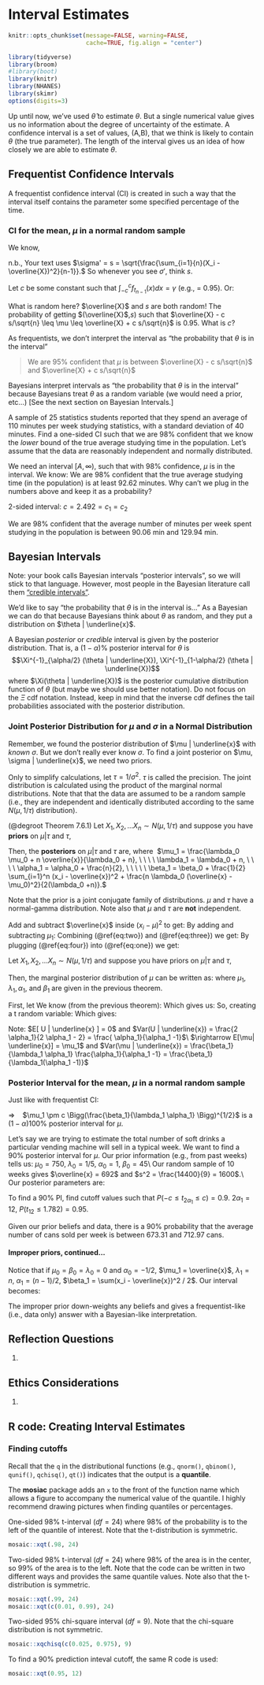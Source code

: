 # Interval Estimates {#intest}

```r
knitr::opts_chunk$set(message=FALSE, warning=FALSE, 
                      cache=TRUE, fig.align = "center")

library(tidyverse)
library(broom)
#library(boot)
library(knitr)
library(NHANES)
library(skimr)
options(digits=3)
```

Up until now, we've used $\hat{\theta}$ to estimate $\theta$.  But a single numerical value gives us no information about the degree of uncertainty of the estimate.  A confidence interval is a set of values, (A,B), that we think is likely to contain $\theta$ (the true parameter).  The length of the interval gives us an idea of how closely we are able to estimate $\theta$.

## Frequentist Confidence Intervals
A frequentist confidence interval (CI) is created in such a way that the interval itself contains the parameter some specified percentage of the time.

### CI for the mean, $\mu$ in a normal random sample

We know,
\begin{eqnarray*}
\frac{\overline{X} - \mu}{s / \sqrt{n}} \sim t_{n-1}
\end{eqnarray*}

n.b., Your text uses $\sigma' = s = \sqrt{\frac{\sum_{i=1}{n}(X_i - \overline{X})^2}{n-1}}.$  So whenever you see $\sigma'$, think $s.$


Let $c$ be some constant such that $\int_{-c}^c f_{t_{n-1}}(x) dx = \gamma$ (e.g., = 0.95).  Or:

\begin{eqnarray*}
P(-c \leq \frac{\overline{X} - \mu}{s/\sqrt{n}} \leq c) &=& 0.95\\
P( \overline{X} - c s/\sqrt{n} \leq \mu \leq \overline{X} + c s/\sqrt{n} ) &=& 0.95\\
\end{eqnarray*}


What is random here?  $\overline{X}$ and $s$ are both random! The probability of getting $(\overline{X}$,$s)$ such that $\overline{X} - c s/\sqrt{n} \leq \mu \leq \overline{X} + c s/\sqrt{n}$ is 0.95.  What is $c?$


As frequentists, we don't interpret the interval as "the probability that $\theta$ is in the interval"
\begin{eqnarray*}
X_1, X_2, \ldots, X_n &\rightarrow& \mbox{random}\\
\theta &\rightarrow& \mbox{fixed}\\
\end{eqnarray*}


>We are 95% confident that $\mu$ is between $\overline{X} - c s/\sqrt{n}$ and $\overline{X} + c s/\sqrt{n}$


Bayesians interpret intervals as "the probability that $\theta$ is in the interval" because Bayesians treat $\theta$ as a random variable (we would need a prior, etc...)  [See the next section on Bayesian Intervals.]

::: {.example}
A sample of 25 statistics students reported that they spend an average of 110 minutes per week studying statistics, with a standard deviation of 40 minutes.  Find a one-sided CI such that we are 98% confident that we know the *lower* bound of the true average studying time in the population.  Let's assume that the data are reasonably independent and normally distributed.


We need an interval $[ A,\infty)$, such that with 98% confidence, $\mu$ is in the interval.  We know:
\begin{eqnarray*}
P(-c_1 \leq \frac{\overline{X} - \mu}{s/\sqrt{n}} \leq c_2) &=& 0.98\\
P( \overline{X} - c_2 s/\sqrt{n} \leq \mu \leq \overline{X} + c_1 s/\sqrt{n} ) &=& 0.98\\
P(-\infty \leq \frac{\overline{X} - \mu}{s/\sqrt{n}} \leq c_2) &=& 0.98\\
\\
\frac{\overline{X} - \mu}{s/\sqrt{n}} &\sim& t_{24} \rightarrow c_2 = 2.172\\
P( \overline{X} - 2.172 s/\sqrt{n} \leq \mu (\leq \infty) ) &=& 0.98\\
( \overline{X} - 2.172 s/\sqrt{n},\infty ) && \mbox{is a 98% CI}\\
\end{eqnarray*}
We are 98% confident that the true average studying time (in the population) is at least 92.62 minutes.  Why can't we plug in the numbers above and keep it as a probability?


2-sided interval: $c=2.492=c_1=c_2$
\begin{eqnarray*}
( \overline{X} - 2.492 s/\sqrt{n},\overline{X} + 2.492 s/\sqrt{n} ) && \mbox{is a 98% CI}\\
(90.06 \mbox{ min}, 129.94 \mbox{ min}) &&\\
\end{eqnarray*}


We are 98% confident that the average number of minutes per week spent studying in the population is between 90.06 min and 129.94 min.
:::


## Bayesian Intervals

Note: your book calls Bayesian intervals "posterior intervals", so we will stick to that language.  However, most people in the Bayesian literature call them <a href = "https://en.wikipedia.org/wiki/Credible_interval" target = "_blank">"credible intervals"</a>.


We'd like to say "the probability that $\theta$ is in the interval is..."  As a Bayesian we can do that because Bayesians think about $\theta$ as random, and they put a distribution on $\theta | \underline{x}$.

A Bayesian *posterior* or *credible* interval is given by the posterior distribution.  That is, a ($1-\alpha$)% posterior interval for $\theta$ is $$\Xi^{-1}_{\alpha/2} (\theta | \underline{X}), \Xi^{-1}_{1-\alpha/2} (\theta | \underline{X})$$
where $\Xi(\theta | \underline{X})$ is the posterior cumulative distribution function of $\theta$ (but maybe we should use better notation).  Do not focus on the $\Xi$ cdf notation.  Instead, keep in mind that the inverse cdf defines the tail probabilities associated with the posterior distribution.

### Joint Posterior Distribution for $\mu$ and $\sigma$ in a Normal Distribution
Remember, we found the posterior distribution of $\mu | \underline{x}$ with *known* $\sigma$.  But we don't really ever know $\sigma$.  To find a joint posterior on $\mu, \sigma | \underline{x}$, we need two priors.


Only to simplify calculations, let $\tau = 1/\sigma^2$.  $\tau$ is called the precision. The joint distribution is calculated using the product of the marginal normal distributions.  Note that that the data are assumed to be a random sample (i.e., they are independent and identically distributed according to the same $N(\mu, 1/\tau)$ distribution).

\begin{eqnarray*}
f(x | \mu, \tau) &=& \Bigg( \frac{\tau}{2 \pi} \Bigg) ^{1/2} exp \bigg[ \frac{-1}{2} \tau (x-\mu)^2 \bigg]\\
f(\underline{x} | \mu, \tau) &=& \Bigg( \frac{\tau}{2 \pi} \Bigg) ^{n/2} exp \bigg[ \frac{-1}{2} \tau \sum_{i=1}^n (x_i-\mu)^2 \bigg]\\
\end{eqnarray*}



::: {.theorem}
(@degroot Theorem 7.6.1) 
Let $X_1, X_2, \ldots X_n \sim N(\mu, 1/\tau)$ and suppose you have **priors** on $\mu|\tau$ and $\tau$,
\begin{eqnarray*}
\mu|\tau &\sim& N(\mu_0, 1/(\lambda_0 \tau) )\\
\tau &\sim& \mbox{ Gamma} (\alpha_0, \beta_0)
\end{eqnarray*}


Then, the **posteriors** on $\mu|\tau$ and $\tau$ are,
\begin{eqnarray*}
\mu | \tau, \underline{x} &\sim& N(\mu_1, 1/(\lambda_1 \tau) )\\
\tau \  | \ \underline{x}  &\sim& \mbox{ Gamma} (\alpha_1, \beta_1)
\end{eqnarray*}
where \ $\mu_1 = \frac{\lambda_0 \mu_0 + n \overline{x}}{\lambda_0 + n}, \ \ \ \ \lambda_1 = \lambda_0 + n, \ \ \ \ \alpha_1 = \alpha_0 + \frac{n}{2}, \ \ \ \ \ \beta_1 = \beta_0 + \frac{1}{2} \sum_{i=1}^n (x_i - \overline{x})^2 + \frac{n \lambda_0 (\overline{x} - \mu_0)^2}{2(\lambda_0 +n)}.$


Note that the prior is a joint conjugate family of distributions.  $\mu$ and $\tau$ have a normal-gamma distribution.  Note also that $\mu$ and $\tau$ are **not** independent.
:::

::: {.proof}
\begin{align}
f(\underline{x} | \mu, \tau) &= \Bigg( \frac{\tau}{2\pi}\Bigg)^{n/2} exp \Bigg[ -\frac{1}{2} \tau \sum_{i=1}^n (x_i - \mu)^2 \Bigg] \nonumber \\
\xi_1(\mu|\tau) &= \Bigg( \frac{\lambda_0 \tau}{2\pi}\Bigg)^{1/2} exp \Bigg[ -\frac{1}{2} \lambda_0 \tau (\mu - \mu_0)^2 \Bigg]  \nonumber \\
\xi_2(\tau) &= \frac{\beta_0^{\alpha_0}}{\Gamma(\alpha_0)} \tau^{\alpha_0 - 1}e^{-\beta_0 \tau} \nonumber \\
\mbox{Note, } & \mu  \mbox{ and $\tau$ are not independent, and } \xi(\mu, \tau) = \xi_1(\mu|\tau) \ \xi_2(\tau) \nonumber \\
 \nonumber \\
\xi(\mu,\tau|\underline{x}) &\propto f(\underline{x} | \mu, \tau) \ \xi_1(\mu|\tau) \ \xi_2(\tau) \nonumber \\
&\propto \tau^{\alpha_0 + (n+1)/2 -1} \exp \Bigg[-\frac{\tau}{2} \Bigg(\lambda_0 [\mu-\mu_0]^2 + \sum_{i=1}^{n}(x_i -\mu)^2 \Bigg) - \beta_0 \tau \Bigg] (\#eq:one) \end{align}
Add and subtract $\overline{x}$ inside $(x_i -\mu)^2$ to get:
\begin{align}
\sum_{i=1}^n(x_i -\mu)^2 &= \sum_{i=1}^n(x_i - \overline{x})^2 + n(\overline{x} -\mu)^2
(\#eq:two) \end{align}
By adding and subtracting $\mu_1$:
\begin{align}
n(\overline{x} -\mu)^2 + \lambda_0 (\mu - \mu_0)^2 &= (\lambda_0 + n)(\mu - \mu_1)^2 + \frac{n\lambda_0(\overline{x} - \mu_0)^2}{\lambda_0 + n} (\#eq:three)
\end{align}
Combining (\@ref{eq:two}) and (\@ref{eq:three}) we get:
\begin{align}
\sum_{i=1}^n(x_i -\mu)^2 + \lambda_0 (\mu - \mu_0)^2 = (\lambda_0 + n)(\mu - \mu_1)^2 + \sum_{i=1}^n(x_i - \overline{x})^2 + \frac{n\lambda_0(\overline{x} - \mu_0)^2}{\lambda_0 + n} (\#eq:four)
\end{align}
By plugging (\@ref{eq:four}) into (\@ref{eq:one}) we get:
\begin{eqnarray}
\xi(\mu, \tau | \underline{x}) &\propto& \Bigg\{ \tau^{1/2} exp \Bigg[ -\frac{1}{2} \lambda_1 \tau (\mu - \mu_1)^2 \Bigg] \Bigg\} (\tau^{\alpha_1 -1} e^{-\beta_1 \tau})\\
\xi(\mu, \tau | \underline{x}) &=& \xi_1(\mu | \tau, \underline{x}) \xi_2(\tau | \underline{x})
\end{eqnarray}
\begin{flushright}
$\sqcap \! \! \! \! \sqcup$
\end{flushright}
:::



::: {.theorem}
Let $X_1, X_2, \ldots X_n \sim N(\mu, 1/\tau)$ and suppose you have priors on $\mu|\tau$ and $\tau$,
\begin{eqnarray*}
\mu|\tau &\sim& N(\mu_0, 1/(\lambda_0 \tau) )\\
\tau &\sim& \mbox{ Gamma} (\alpha_0, \beta_0)
\end{eqnarray*}


Then, the marginal posterior distribution of $\mu$ can be written as:
\begin{eqnarray*}
\bigg(\frac{\lambda_1 \alpha_1}{\beta_1} \bigg)^{1/2} (\mu-\mu_1) \  | \ \underline{x} \sim t_{2\alpha_1}
\end{eqnarray*}
where $\mu_1, \lambda_1, \alpha_1,$ and $\beta_1$ are given in the previous theorem.
:::

::: {.proof}
First, let
\begin{eqnarray*}
z &=& (\lambda_1 \tau)^{1/2} (\mu-\mu_1) = u(\mu)\\
\mu &=& z (\lambda_1 \tau)^{-1/2} + \mu_1 = w(z)
\end{eqnarray*}
We know (from the previous theorem):
\begin{eqnarray}
\xi(\mu,\tau|\underline{x}) &=& \xi_1(\mu|\tau,\underline{x}) \ \ \xi_2(\tau|\underline{x})\\
\mbox{So, } \xi(z,\tau|\underline{x}) &=& \xi_1(w(z)|\tau,\underline{x})\ \ \Bigg| \frac{\partial w(z)}{\partial z} \Bigg| \ \ \xi_2 (\tau|\underline{x})\\
&=& \xi_1(z(\lambda_1 \tau)^{-1/2} + \mu_1| \tau,\underline{x}) \ \ \big| (\lambda_1 \tau)^{-1/2} \big| \ \ \xi_2 (\tau|\underline{x})\\
&=& \sqrt{\frac{\lambda_1 \tau}{2 \pi}} \exp \Bigg \{ \frac{-(z(\lambda_1 \tau)^{-1/2} + \mu_1 -\mu_1)^2}{2(\lambda_1 \tau)^{-1}} \Bigg\} \ \ (\lambda_1 \tau)^{-1/2} \ \ \xi_2(\tau|\underline{x})\\
&=& \sqrt{\frac{1}{2\pi}} \exp(-z^2/2) \ \ \xi_2(\tau|\underline{x})\\
&=& \Phi(z|\underline{x}) \ \ \xi_2(\tau|\underline{x})\\
\end{eqnarray}
Which gives us:
\begin{eqnarray*}
Z|\underline{x} &\sim& N(0,1) \ \ \ \ \tau| \underline{x} \sim \mbox{Gamma}(\alpha_1,\beta_1) \ \ \mbox{  (Independent!)}\\
\mbox{Let } Y &=& 2\beta_1\tau \rightarrow Y|\underline{x} \sim \mbox{Gamma}(\alpha_1, 1/2) \equiv \chi^2_{2\alpha_1}
\end{eqnarray*}
So, creating a t random variable:
\begin{eqnarray}
U = \frac{Z}{\sqrt{Y/2\alpha_1}} = \frac{(\lambda_1 \tau)^{1/2} (\mu-\mu_1)}{\sqrt{2\beta_1\tau/2\alpha_1}} = \Bigg(\frac{\lambda_1 \alpha_1}{\beta_1} \Bigg)^{1/2}(\mu-\mu_1)
\end{eqnarray}
Which gives:
\begin{eqnarray}
\Bigg(\frac{\lambda_1 \alpha_1}{\beta_1} \Bigg)^{1/2}(\mu-\mu_1) \  | \ \underline{x}  \sim t_{2\alpha_1}
\end{eqnarray}
\begin{flushright}
$\sqcap \! \! \! \! \sqcup$
\end{flushright}
:::


Note: $E[ U | \underline{x} ] = 0$ and $Var(U | \underline{x}) = \frac{2 \alpha_1}{2 \alpha_1 - 2} = \frac{ \alpha_1}{\alpha_1 -1}$\\
$\rightarrow E[\mu| \underline{x}] = \mu_1$ and $Var(\mu | \underline{x}) = \frac{\beta_1}{\lambda_1 \alpha_1} \frac{\alpha_1}{\alpha_1 -1} = \frac{\beta_1}{\lambda_1(\alpha_1 -1)}$


### Posterior Interval for the mean, $\mu$ in a normal random sample

Just like with frequentist CI:
\begin{eqnarray*}
P( -c \leq U \leq c \  | \ \underline{x} ) &=& 1 - \alpha\\
P( -c \leq \Bigg( \frac{\lambda_1 \alpha_1}{\beta_1} \Bigg)^{1/2} (\mu - \mu_1) \leq c \  | \ \underline{x} ) &=& 1 - \alpha\\
P( \mu_1 - c \Bigg(\frac{\beta_1}{\lambda_1 \alpha_1} \Bigg)^{1/2} \leq \mu \leq \mu_1 + c \Bigg(\frac{\beta_1}{\lambda_1 \alpha_1} \Bigg)^{1/2} \  | \ \underline{x} ) &=& 1 - \alpha\\
\end{eqnarray*}

$\Rightarrow$ \ \ \ $\mu_1 \pm c \Bigg(\frac{\beta_1}{\lambda_1 \alpha_1} \Bigg)^{1/2}$ is a $(1 - \alpha)100\%$ posterior interval for $\mu$.

::: {.example}
Let's say we are trying to estimate the total number of soft drinks a particular vending machine will sell in a typical week.  We want to find a 90% posterior interval for $\mu$.  Our prior information (e.g., from past weeks) tells us:
\begin{eqnarray*}
\mu | \tau &\sim& N(750, 5 / \tau = \frac{1}{(1/5)\tau} )\\
\tau &\sim& gamma(1, 45)
\end{eqnarray*}
$\mu_0 = 750$, $\lambda_0 = 1/5$, $\alpha_0 = 1$, $\beta_0=45$\\
Our random sample of 10 weeks gives $\overline{x} = 692$ and $s^2 = \frac{14400}{9} = 1600$.\\
Our posterior parameters are:
\begin{eqnarray*}
\mu_1 &=& \frac{\lambda_0 \mu_0 + n \overline{x}}{\lambda_0 + n} = \frac{(1/5)750 + 6920}{(1/5) + 10} = 693.14\\
\lambda_1 &=& \lambda_0 + n = 10.2\\
\alpha_1 &=& \alpha_0 + n/2 = 1+ 5 =6\\
\beta_1 &=& \beta_0 + \frac{1}{2} \sum_{i=1}^n (x_i - \overline{x})^2 + \frac{n \lambda_0 (\overline{x} - \mu_0)^2}{2(\lambda_0 +n)} = 45 + 14400/2 + \frac{10(1/5) (692-750)^2}{2(1/5 +10)} = 7574.8
\end{eqnarray*}


To find a 90% PI, find cutoff values such that $P(-c \leq t_{2\alpha_1} \leq c) = 0.9$. $2 \alpha_1 =12$, $P(t_{12} \leq 1.782) = 0.95$.
\begin{eqnarray*}
P(-1.782 \leq U \leq 1.782  \  | \ \underline{x} ) &=& 0.9\\
P(\mu_1 - 1.782 (\frac{\beta_1}{\lambda_1 \alpha_1})^{1/2} \leq \mu \leq \mu_1 + 1.782 (\frac{\beta_1}{\lambda_1 \alpha_1})^{1/2} \  | \ \underline{x} ) &=& 0.9\\
P(673.31 \leq \mu \leq 712.97 \  | \ \underline{x} ) &=& 0.9
\end{eqnarray*}

Given our prior beliefs and data, there is a 90% probability that the average number of cans sold per week is between 673.31 and 712.97 cans.
:::

#### Improper priors, continued... {-}
Notice that if $\mu_0 = \beta_0 = \lambda_0 = 0$ and $\alpha_0= -1/2$, $\mu_1 = \overline{x}$, $\lambda_1 = n$, $\alpha_1 = (n-1)/2$, $\beta_1 = \sum(x_i - \overline{x})^2 / 2$.  Our interval becomes:

\begin{eqnarray*}
\overline{x} &\pm& t^* \Bigg( \frac{(1/2) \sum(x_i - \overline{x})^2}{n (n-1)/2} \Bigg)^{1/2}\\
\overline{x} &\pm& t^* s/\sqrt{n}
\end{eqnarray*}


The improper prior down-weights any beliefs and gives a frequentist-like (i.e., data only) answer with a Bayesian-like interpretation.


## <i class="fas fa-lightbulb" target="_blank"></i> Reflection Questions

1. 

## <i class="fas fa-balance-scale"></i> Ethics Considerations

1. 


## R code: Creating Interval Estimates

### Finding cutoffs

Recall that the `q` in the distributional functions (e.g., `qnorm()`, `qbinom()`, `qunif()`, `qchisq()`, `qt()`) indicates that the output is a **quantile**.

The **mosiac** package adds an `x` to the front of the function name which allows a figure to accompany the numerical value of the quantile.  I highly recommend drawing pictures when finding quantiles or percentages.

One-sided 98% t-interval $(df = 24)$ where 98% of the probability is to the left of the quantile of interest. Note that the t-distribution is symmetric.

```r
mosaic::xqt(.98, 24)
```

Two-sided 98% t-interval $(df = 24)$ where 98% of the area is in the center, so 99% of the area is to the left.  Note that the code can be written in two different ways and provides the same quantile values. Note also that the t-distribution is symmetric.

```r
mosaic::xqt(.99, 24)
mosaic::xqt(c(0.01, 0.99), 24)
```

Two-sided 95% chi-square interval $(df = 9)$.  Note that the chi-square distribution is not symmetric.

```r
mosaic::xqchisq(c(0.025, 0.975), 9)
```

To find a 90% prediction inteval cutoff, the same R code is used:

```r
mosaic::xqt(0.95, 12)
```


